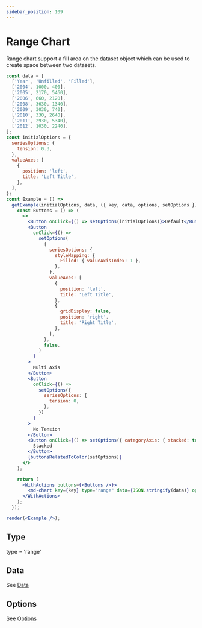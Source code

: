 ```yaml
---
sidebar_position: 109
---
```


# Range Chart

Range chart support a fill area on the dataset object which can be used to create space between two datasets.

```jsx live noInline
const data = [
  ['Year', 'Unfilled', 'Filled'],
  ['2004', 1000, 400],
  ['2005', 2170, 5460],
  ['2006', 660, 2120],
  ['2008', 3630, 1340],
  ['2009', 3030, 740],
  ['2010', 330, 2640],
  ['2011', 2930, 5340],
  ['2012', 1030, 2240],
];
const initialOptions = {
  seriesOptions: {
    tension: 0.3,
  },
  valueAxes: [
    {
      position: 'left',
      title: 'Left Title',
    },
  ],
};
const Example = () =>
  getExample(initialOptions, data, ({ key, data, options, setOptions }) => {
    const Buttons = () => (
      <>
        <Button onClick={() => setOptions(initialOptions)}>Default</Button>
        <Button
          onClick={() =>
            setOptions(
              {
                seriesOptions: {
                  styleMapping: {
                    Filled: { valueAxisIndex: 1 },
                  },
                },
                valueAxes: [
                  {
                    position: 'left',
                    title: 'Left Title',
                  },
                  {
                    gridDisplay: false,
                    position: 'right',
                    title: 'Right Title',
                  },
                ],
              },
              false,
            )
          }
        >
          Multi Axis
        </Button>
        <Button
          onClick={() =>
            setOptions({
              seriesOptions: {
                tension: 0,
              },
            })
          }
        >
          No Tension
        </Button>
        <Button onClick={() => setOptions({ categoryAxis: { stacked: true }, valueAxes: [{ stacked: true }] })}>
          Stacked
        </Button>
        {buttonsRelatedToColor(setOptions)}
      </>
    );

    return (
      <WithActions buttons={<Buttons />}>
        <md-chart key={key} type="range" data={JSON.stringify(data)} options={JSON.stringify(options)}></md-chart>
      </WithActions>
    );
  });

render(<Example />);
```

## Type

type = 'range'

## Data

See [Data](./line#data)

## Options

See [Options](./line#options)
